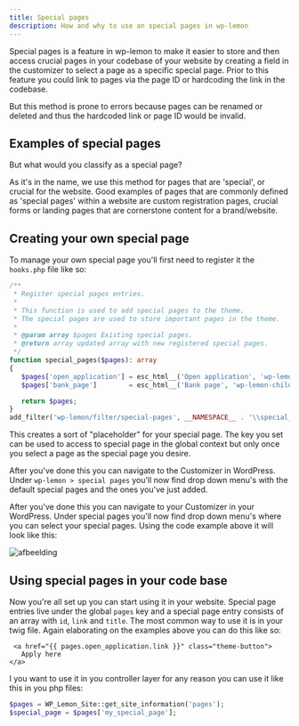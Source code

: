 ```yaml
---
title: Special pages
description: How and why to use an special pages in wp-lemon
---
```

Special pages is a feature in wp-lemon to make it easier to store and then access crucial pages in your codebase of your website by creating a field in the customizer to select a page as a specific special page. Prior to this feature you could link to pages via the page ID or hardcoding the link in the codebase.

But this method is prone to errors because pages can be renamed or deleted and thus the hardcoded link or page ID would be invalid.

## Examples of special pages
But what would you classify as a special page? 

As it's in the name, we use this method for pages that are 'special', or crucial for the website. 
Good examples of pages that are commonly defined as 'special pages' within a website are custom registration pages, crucial forms or landing pages that are cornerstone content for a brand/website.

## Creating your own special page
To manage your own special page you'll first need to register it the `hooks.php` file like so:

```php
/**
 * Register special pages entries.
 *
 * This function is used to add special pages to the theme.
 * The special pages are used to store important pages in the theme.
 *
 * @param array $pages Existing special pages.
 * @return array updated array with new registered special pages.
 */
function special_pages($pages): array
{
   $pages['open_application'] = esc_html__('Open application', 'wp-lemon-child');
   $pages['bank_page']        = esc_html__('Bank page', 'wp-lemon-child');

   return $pages;
}
add_filter('wp-lemon/filter/special-pages', __NAMESPACE__ . '\\special_pages');
```
This creates a sort of "placeholder" for your special page. The key you set can be used to access to special page in the global context but only once you select a page as the special page you desire.

After you've done this you can navigate to the Customizer in WordPress. 
Under `wp-lemon > special pages` you'll now find drop down menu's with the default special pages and the ones you've just added.

After you've done this you can navigate to your Customizer in your WordPress. 
Under special pages you'll now find drop down menu's where you can select your special pages. 
Using the code example above it will look like this:

![afbeelding](https://github.com/Studio-Lemon/wp-lemon-docs/assets/17764157/43a4daa0-6389-4589-98a3-5b95552435f1)


## Using special pages in your code base
Now you're all set up you can start using it in your website. Special page entries live under the global `pages` key and a special page entry consists of an array with `id`, `link` and `title`. The most common way to use it is in your twig file. Again elaborating on the examples above you can do this like so:

```twig
 <a href="{{ pages.open_application.link }}" class="theme-button">
   Apply here
</a>
```

I you want to use it in you controller layer for any reason you can use it like this in you php files:

```php
$pages = WP_Lemon_Site::get_site_information('pages');
$special_page = $pages['my_special_page'];
```
